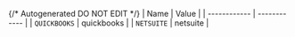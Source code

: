 {/* Autogenerated DO NOT EDIT  */}
| Name         | Value        |
| ------------ | ------------ |
| `QUICKBOOKS` | quickbooks   |
| `NETSUITE`   | netsuite     |